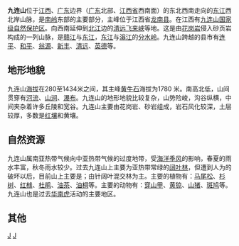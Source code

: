 '''九连山'''位于[[江西|江西]]、[[广东|广东]]边界（[[广东|广东]]北部、[[江西省|江西省]]西南面）的东北西南走向的[[东江|东江]]西北岸山脉，是[[南岭|南岭]]东部的主要部分，主峰位于江西省[[龙南县|龙南县]]。在江西有[[九连山国家级自然保护区|九连山国家级自然保护区]]。向西南延伸到[[北江|北江]]边的[[清远|清远]][[飞来峡|飞来峡]]等地。这是由[[花岗岩|花岗岩]]侵入砂页岩构成的一列山脉，是[[赣江|赣江]]与[[东江|东江]]，[[东江|东江]]与[[滃江|滃江]]的[[分水岭|分水岭]]。九连山跨越的县市有[[连平|连平]]、[[和平|和平]]、[[翁源|翁源]]、[[新丰县|新丰]]、[[清远|清远]]、[[英德|英德]]等。

==地形地貌==
九连山[[海拔|海拔]]在280至1434米之间，其主峰[[黄牛石|黄牛石]]海拔为1780 米。南高北低，山间贯穿有[[河流|河流]]、[[山涧|山涧]]、[[瀑布|瀑布]]。九连山的地形地貌比较复杂，山势险峻，沟谷纵横，中间夹杂着许多丘陵和宽谷。九连山主要由花岗岩、砂岩组成，岩石风化较深，土层较厚，多数是[[红壤|红壤]]和黄壤。

==自然资源==
九连山属南亚热带气候向中亚热带气候的过度地带，受[[海洋|海洋]][[季风|季风]]的影响，春夏的雨水丰富，秋冬雨水较少。过去九连山上主要为亚热带常绿的[[阔叶林|阔叶林]]，但遭到人为的破坏以后，目前山上主要是；由针阔叶混交林为主。主要的植物有：[[马尾松|马尾松]]、[[杉树|杉树]]、[[红橼|红橼]]、[[杜鹃|杜鹃]]、[[油茶|油茶]]、[[油桐|油桐]]等。主要的动物有：[[穿山甲|穿山甲]]、[[黄猄|黄猄]]、[[山猪|山猪]]、[[斑鸠|斑鸠]]等。九连山也是过去[[华南虎|华南虎]]活动的主要地区。
==其他==
{{Sisterlinks|author=yes|d=Q10879023}}
{{中国国家级自然保护区}}
{{中国山脉}}

[[category:广东山脉|J]]
[[category:江西山脉|J]]